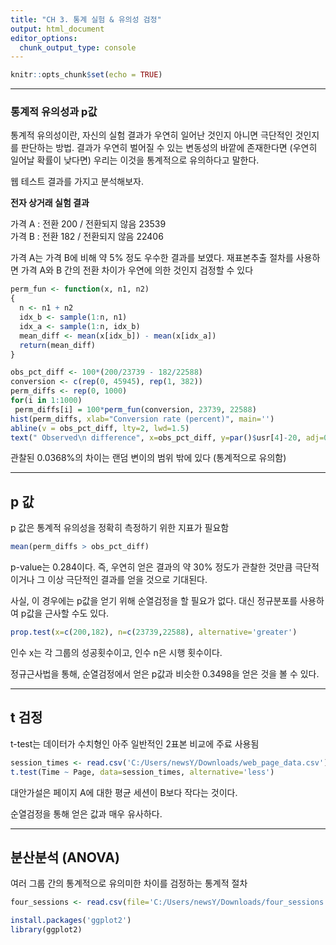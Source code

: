 ---
title: "CH 3. 통계 실험 & 유의성 검정"
output: html_document
editor_options: 
  chunk_output_type: console
---

```{r setup, include=FALSE}
knitr::opts_chunk$set(echo = TRUE)
```

---

### 통계적 유의성과 p값


통계적 유의성이란, 자신의 실험 결과가 우연히 일어난 것인지 아니면 극단적인 것인지를 판단하는 방법. 결과가 우연히 벌어질 수 있는 변동성의 바깥에 존재한다면 (우연히 일어날 확률이 낮다면) 우리는 이것을 통계적으로 유의하다고 말한다.

웹 테스트 결과를 가지고 분석해보자.

**전자 상거래 실험 결과**

가격 A : 전환 200 / 전환되지 않음 23539 <br>
가격 B : 전환 182 / 전환되지 않음 22406

가격 A는 가격 B에 비해 약 5% 정도 우수한 결과를 보였다.
재표본추출 절차를 사용하면 가격 A와 B 간의 전환 차이가 우연에 의한 것인지 검정할 수 있다

```{r 전체 전환율 계산}

perm_fun <- function(x, n1, n2)
{
  n <- n1 + n2
  idx_b <- sample(1:n, n1)
  idx_a <- sample(1:n, idx_b)
  mean_diff <- mean(x[idx_b]) - mean(x[idx_a])
  return(mean_diff)
}

obs_pct_diff <- 100*(200/23739 - 182/22588)
conversion <- c(rep(0, 45945), rep(1, 382))
perm_diffs <- rep(0, 1000)
for(i in 1:1000)
 perm_diffs[i] = 100*perm_fun(conversion, 23739, 22588)
hist(perm_diffs, xlab="Conversion rate (percent)", main='')
abline(v = obs_pct_diff, lty=2, lwd=1.5)
text(" Observed\n difference", x=obs_pct_diff, y=par()$usr[4]-20, adj=0)
```

관찰된 0.0368%의 차이는 랜덤 변이의 범위 밖에 있다 (통계적으로 유의함)

---

## p 값


p 값은 통계적 유의성을 정확히 측정하기 위한 지표가 필요함

```{r p-value}
mean(perm_diffs > obs_pct_diff)
```

p-value는 0.284이다. 즉, 우연히 얻은 결과의 약 30% 정도가 관찰한 것만큼 극단적이거나 그 이상 극단적인 결과를 얻을 것으로 기대된다.


사실, 이 경우에는 p값을 얻기 위해 순열검정을 할 필요가 없다. 대신 정규분포를 사용하여 p값을 근사할 수도 있다.

```{r prop.test}
prop.test(x=c(200,182), n=c(23739,22588), alternative='greater')
```

인수 x는 각 그룹의 성공횟수이고, 인수 n은 시행 횟수이다. 

정규근사법을 통해, 순열검정에서 얻은 p값과 비슷한 0.3498을 얻은 것을 볼 수 있다.

---

## t 검정


t-test는 데이터가 수치형인 아주 일반적인 2표본 비교에 주료 사용됨

```{r t-test}
session_times <- read.csv('C:/Users/newsY/Downloads/web_page_data.csv')
t.test(Time ~ Page, data=session_times, alternative='less')
```

대안가설은 페이지 A에 대한 평균 세션이 B보다 작다는 것이다.

순열검정을 통해 얻은 값과 매우 유사하다.

---

## 분산분석 (ANOVA)


여러 그룹 간의 통계적으로 유의미한 차이를 검정하는 통계적 절차

```{r}
four_sessions <- read.csv(file='C:/Users/newsY/Downloads/four_sessions.csv')

install.packages('ggplot2')
library(ggplot2)


```

